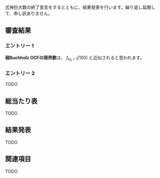 式神巨大数の終了宣言をするとともに、結果発表を行います。繰り返し延期して、申し訳ありません。

== 審査結果 ==

=== エントリー 1 ===

'''弱Buchholz OCFの限界数'''は、 \( f _ { \varepsilon _ 0 + 1 } ( 100 ) \) と近似されると思われます。

=== エントリー 2 ===

TODO

== 総当たり表 ==

TODO

== 結果発表 ==

TODO

== 関連項目 ==

TODO
